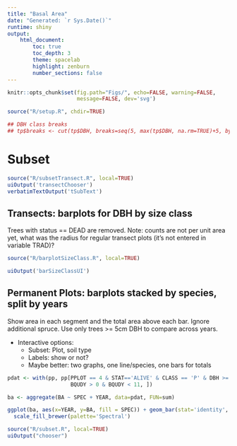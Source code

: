 ```yaml
---
title: "Basal Area"
date: "Generated: `r Sys.Date()`"
runtime: shiny
output:
    html_document:
        toc: true
        toc_depth: 3
        theme: spacelab
        highlight: zenburn
        number_sections: false
---
```


```r

knitr::opts_chunk$set(fig.path="Figs/", echo=FALSE, warning=FALSE,
                      message=FALSE, dev='svg')

```

```r

source("R/setup.R", chdir=TRUE)

## DBH class breaks
## tp$breaks <- cut(tp$DBH, breaks=seq(5, max(tp$DBH, na.rm=TRUE)+5, by=5), include.lowest=TRUE)

```

# Subset
```r

source("R/subsetTransect.R", local=TRUE)
uiOutput('transectChooser')
verbatimTextOutput('tSubText')


```

## Transects: barplots for DBH by size class
Trees with status == DEAD are removed.
Note: counts are not per unit area yet, what was the radius for regular transect plots (it's not entered in variable TRAD)?
```r

source("R/barplotSizeClass.R", local=TRUE)

uiOutput('barSizeClassUI')

```

## Permanent Plots: barplots stacked by species, split by years
Show area in each segment and the total area above each bar.  Ignore additional spruce.  Use only trees >= 5cm DBH to compare across years.

* Interactive options:
    - Subset: Plot, soil type
	- Labels: show or not?
	- Maybe better: two graphs, one line/species, one bars for totals

```r

pdat <- with(pp, pp[PPLOT == 4 & STAT=='ALIVE' & CLASS == 'P' & DBH >= 5 & BQUDX > 0 & BQUDX < 11 &
                    BQUDY > 0 & BQUDY < 11, ])

ba <- aggregate(BA ~ SPEC + YEAR, data=pdat, FUN=sum)

ggplot(ba, aes(x=YEAR, y=BA, fill = SPEC)) + geom_bar(stat='identity', color='black') + defaults +
  scale_fill_brewer(palette='Spectral')

```

```r

source("R/subset.R", local=TRUE)
uiOutput("chooser")

```

